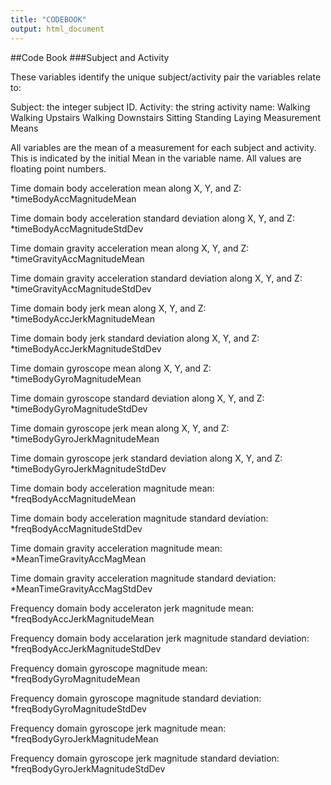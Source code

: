 ```yaml
---
title: "CODEBOOK"
output: html_document
---
```


##Code Book
###Subject and Activity

These variables identify the unique subject/activity pair the variables relate to:

Subject: the integer subject ID.
Activity: the string activity name:
Walking
Walking Upstairs
Walking Downstairs
Sitting
Standing
Laying
Measurement Means

All variables are the mean of a measurement for each subject and activity. This is indicated by the initial Mean in the variable name. All values are floating point numbers.
 

Time domain body acceleration mean along X, Y, and Z:
*timeBodyAccMagnitudeMean

Time domain body acceleration standard deviation along X, Y, and Z:
*timeBodyAccMagnitudeStdDev

Time domain gravity acceleration mean along X, Y, and Z:
*timeGravityAccMagnitudeMean

Time domain gravity acceleration standard deviation along X, Y, and Z:
*timeGravityAccMagnitudeStdDev

Time domain body jerk mean along X, Y, and Z:
*timeBodyAccJerkMagnitudeMean

Time domain body jerk standard deviation along X, Y, and Z:
*timeBodyAccJerkMagnitudeStdDev

Time domain gyroscope mean along X, Y, and Z:
*timeBodyGyroMagnitudeMean

Time domain gyroscope standard deviation along X, Y, and Z:
*timeBodyGyroMagnitudeStdDev

Time domain gyroscope jerk mean along X, Y, and Z:
*timeBodyGyroJerkMagnitudeMean

Time domain gyroscope jerk standard deviation along X, Y, and Z:
*timeBodyGyroJerkMagnitudeStdDev

Time domain body acceleration magnitude mean:
*freqBodyAccMagnitudeMean

Time domain body acceleration magnitude standard deviation:
*freqBodyAccMagnitudeStdDev

Time domain gravity acceleration magnitude mean:
*MeanTimeGravityAccMagMean

Time domain gravity acceleration magnitude standard deviation:
*MeanTimeGravityAccMagStdDev

Frequency domain body acceleraton jerk magnitude mean:
*freqBodyAccJerkMagnitudeMean

Frequency domain body accelaration jerk magnitude standard deviation:
*freqBodyAccJerkMagnitudeStdDev


Frequency domain gyroscope magnitude mean:
*freqBodyGyroMagnitudeMean

Frequency domain gyroscope magnitude standard deviation:
*freqBodyGyroMagnitudeStdDev


Frequency domain gyroscope jerk magnitude mean:
*freqBodyGyroJerkMagnitudeMean

Frequency domain gyroscope jerk magnitude standard deviation:
*freqBodyGyroJerkMagnitudeStdDev


